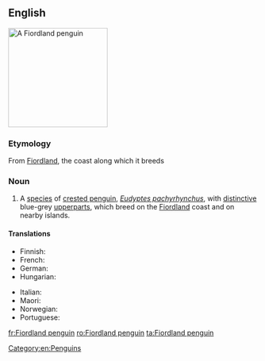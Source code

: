 ==English==
{{wikipedia}}
[[Image:Fiordland penguin (Mattern).jpg|200px|right|thumb|A Fiordland penguin]]
{{wikispecies|Eudyptes pachyrhynchus}}

===Etymology===
From [[w:Fiordland|Fiordland]], the coast along which it breeds

===Noun===
{{en-noun|head=[[Fiordland]] [[penguin]]}}

# A [[species]] of [[crested penguin]], ''[[Eudyptes pachyrhynchus]]'', with [[distinctive]] blue-grey [[upperparts]], which breed on the [[Fiordland]] coast and on nearby islands.

====Translations====
{{trans-top|Penguin}}
* Finnish: {{t+|fi|vuonopingviini}}
* French: {{t+|fr|gorfou du Fiordland|m}}
* German: {{t+|de|Dickschnabelpinguin|m}}
* Hungarian: {{t|hu|fjordlandi pingvin}}
{{trans-mid}}
* Italian: {{t|it|pinguino del Fiordland|m}}
* Maori: {{t|mi|pokotiwha}}
* Norwegian: {{t|no|skogpingvin}}
* Portuguese: {{t|pt|pinguim de Fiordland}}
{{trans-bottom}}
[[Category:en:Penguins]]

[[fr:Fiordland penguin]]
[[ro:Fiordland penguin]]
[[ta:Fiordland penguin]]